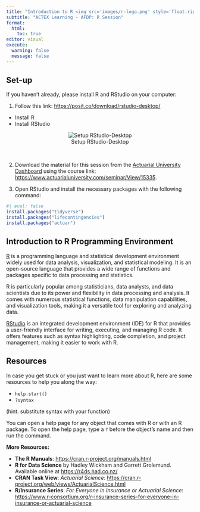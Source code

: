 ```yaml
---
title: "Introduction to R <img src='images/r-logo.png' style='float:right; height:100px; margin-right:100px;'>"
subtitle: "ACTEX Learning - AFDP: R Session"
format: 
  html:
    toc: true
editor: visual
execute:
  warning: false
  message: false
---
```


## Set-up

If you haven't already, please install R and RStudio on your computer:

1.  Follow this link: <https://posit.co/download/rstudio-desktop/>

-   Install R
-   Install RStudio

<center>

![Setup RStudio-Desktop](images/01_setup.png)

</center>

\

2.  Download the material for this session from the [Actuarial University Dashboard](https://www.actuarialuniversity.com/) using the course link: <https://www.actuarialuniversity.com/seminar/View/15335>.

3.  Open RStudio and install the necessary packages with the following command:

```r
#| eval: false
install.packages("tidyverse")
install.packages("lifecontingencies")
install.packages("actuar")
```

## Introduction to R Programming Environment

[R](https://www.r-project.org/) is a programming language and statistical development environment widely used for data analysis, visualization, and statistical modeling. It is an open-source language that provides a wide range of functions and packages specific to data processing and statistics.

R is particularly popular among statisticians, data analysts, and data scientists due to its power and flexibility in data processing and analysis. It comes with numerous statistical functions, data manipulation capabilities, and visualization tools, making it a versatile tool for exploring and analyzing data.

[RStudio](https://posit.co/download/rstudio-desktop/) is an integrated development environment (IDE) for R that provides a user-friendly interface for writing, executing, and managing R code. It offers features such as syntax highlighting, code completion, and project management, making it easier to work with R.

## Resources

In case you get stuck or you just want to learn more about R, here are some resources to help you along the way:

-   `help.start()`
-   `?syntax`

(hint. substitute syntax with your function)

You can open a help page for any object that comes with R or with an R package. To open the help page, type a `?` before the object's name and then run the command.

**More Resources:**

-   **The R Manuals**: <https://cran.r-project.org/manuals.html>
-   **R for Data Science** by Hadley Wickham and Garrett Grolemund. Available online at <https://r4ds.had.co.nz/>
-   **CRAN Task View**: *Actuarial Science*: <https://cran.r-project.org/web/views/ActuarialScience.html>
-   **R/Insurance Series**: *For Everyone in Insurance or Actuarial Science*: <https://www.r-consortium.org/r-insurance-series-for-everyone-in-insurance-or-actuarial-science>
